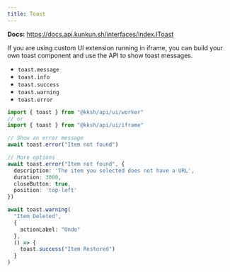 ```yaml
---
title: Toast
---
```


**Docs:** https://docs.api.kunkun.sh/interfaces/index.IToast

If you are using custom UI extension running in iframe, you can build your own toast component and use the API to show toast messages.

- `toast.message`
- `toast.info`
- `toast.success`
- `toast.warning`
- `toast.error`

```ts
import { toast } from "@kksh/api/ui/worker"
// or
import { toast } from "@kksh/api/ui/iframe"

// Show an error message
await toast.error("Item not found")

// More options
await toast.error("Item not found", {
  description: 'The item you selected does not have a URL',
  duration: 3000,
  closeButton: true,
  position: 'top-left'
})

await toast.warning(
  "Item Deleted",
  {
    actionLabel: "Undo"
  },
  () => {
    toast.success("Item Restored")
  }
)
```

